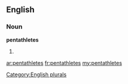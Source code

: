 ==English==

===Noun===
'''pentathletes'''

# {{plural of|[[pentathlete]]}}

[[Category:English plurals]]

[[ar:pentathletes]]
[[fr:pentathletes]]
[[my:pentathletes]]
